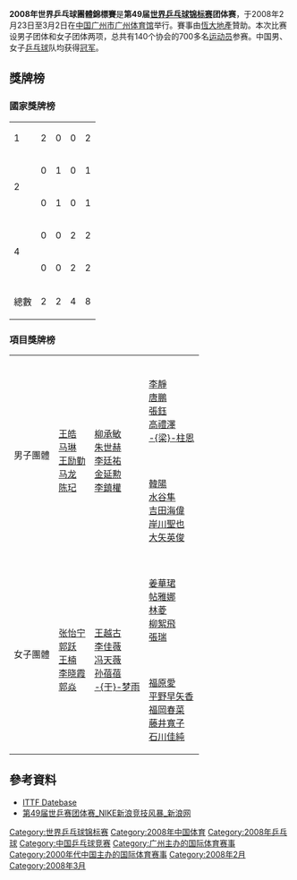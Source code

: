 {{noteTA|G1=Table Tennis}}
'''2008年世界乒乓球團體錦標賽'''是'''第49届[[世界乒乓球锦标赛|世界乒乓球锦标赛]]团体赛'''，于2008年2月23日至3月2日在[[中国|中国]][[广州市|广州市]][[广州体育馆|广州体育馆]]举行。賽事由[[恆大地產|恆大地產]]贊助。本次比赛设男子团体和女子团体两项，总共有140个协会的700多名[[运动员|运动员]]参赛。中国男、女子[[乒乓球|乒乓球]]队均获得[[冠军|冠军]]。

==獎牌榜==
===國家獎牌榜===
{| {{RankedMedalTable}}
|-
|1||align=left|{{CHN}}|| 2 || 0 || 0 || 2
|-
|rowspan=2|2||align=left|{{SIN}}|| 0 || 1 || 0 || 1
|-
|align=left|{{KOR}}|| 0 || 1 || 0 || 1
|-
|rowspan=2|4||align=left|{{HKG}}|| 0 || 0 || 2 || 2
|-
|align=left|{{JPN}}|| 0 || 0 || 2 || 2
|- class="sortbottom"
!colspan=2|總數|| 2 || 2 || 4 || 8
|}

===項目獎牌榜===
{| {{MedalistTable|type=項目}}
|-
|rowspan=2|男子團體
|rowspan=2|{{CHN}}<br/>[[王皓|王皓]]<br/>[[马琳|马琳]]<br/>[[王励勤|王励勤]]<br/>[[马龙_(乒乓球运动员)|马龙]]<br/>[[陈玘|陈玘]]
|rowspan=2|{{KOR}}<br/>[[柳承敏|柳承敏]]<br/>[[朱世赫|朱世赫]]<br/>[[李廷祐|李廷祐]]<br/>[[金延勲|金延勲]]<br/>[[李鎮權|李鎮權]]
|{{HKG}}<br/>[[李靜_(乒乓球運動員)|李靜]]<br/>[[唐鵬|唐鵬]]<br/>[[張鈺_(乒乓球運動員)|張鈺]]<br/>[[高禮澤|高禮澤]]<br/>[[梁柱恩|-{梁}-柱恩]]
|-
|{{JPN}}<br/>[[韓陽|韓陽]]<br/>[[水谷隼|水谷隼]]<br/>[[吉田海偉|吉田海偉]]<br/>[[岸川聖也|岸川聖也]]<br/>[[大矢英俊|大矢英俊]]
|-
|rowspan=2|女子團體
|rowspan=2|{{CHN}}<br/>[[张怡宁|张怡宁]]<br/>[[郭跃|郭跃]]<br/>[[王楠|王楠]]<br/>[[李晓霞|李晓霞]]<br/>[[郭焱|郭焱]]
|rowspan=2|{{SIN}}<br/>[[王越古|王越古]]<br/>[[李佳薇　(乒乓球運動員)|李佳薇]]<br/>[[冯天薇|冯天薇]]<br/>[[孙蓓蓓|孙蓓蓓]]<br/>[[于梦雨|-{于}-梦雨]]
|{{HKG}}<br/>[[姜華珺|姜華珺]]<br/>[[帖雅娜|帖雅娜]]<br/>[[林菱|林菱]]<br/>[[柳絮飛|柳絮飛]]<br/>[[張瑞_(乒乓球運動員)|張瑞]]
|-
|{{JPN}}<br/>[[福原愛|福原愛]]<br/>[[平野早矢香|平野早矢香]]<br/>[[福岡春菜|福岡春菜]]<br/>[[藤井寬子|藤井寬子]]<br/>[[石川佳純|石川佳純]] 
|}

== 參考資料 ==
*[https://web.archive.org/web/20100831230024/http://www.ittf.com/ittf_stats/stats_by_event.htm ITTF Datebase]{{en}}
*[http://sports.sina.com.cn/z/49wttcgz/ 第49届世乒赛团体赛_NIKE新浪竞技风暴_新浪网]{{Wayback|url=http://sports.sina.com.cn/z/49wttcgz/ |date=20200807015106 }}

{{乒乓球小作品}}
{{世界乒乓球錦標賽}}

[[Category:世界乒乓球锦标赛|Category:世界乒乓球锦标赛]]
[[Category:2008年中国体育|Category:2008年中国体育]]
[[Category:2008年乒乓球|Category:2008年乒乓球]]
[[Category:中国乒乓球竞赛|Category:中国乒乓球竞赛]]
[[Category:广州主办的国际体育赛事|Category:广州主办的国际体育赛事]]
[[Category:2000年代中国主办的国际体育赛事|Category:2000年代中国主办的国际体育赛事]]
[[Category:2008年2月|Category:2008年2月]]
[[Category:2008年3月|Category:2008年3月]]